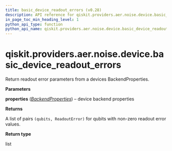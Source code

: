 ```yaml
---
title: basic_device_readout_errors (v0.28)
description: API reference for qiskit.providers.aer.noise.device.basic_device_readout_errors in qiskit v0.28
in_page_toc_min_heading_level: 1
python_api_type: function
python_api_name: qiskit.providers.aer.noise.device.basic_device_readout_errors
---
```


<span id="qiskit-providers-aer-noise-device-basic-device-readout-errors" />

# qiskit.providers.aer.noise.device.basic\_device\_readout\_errors

<Function id="qiskit.providers.aer.noise.device.basic_device_readout_errors" isDedicatedPage={true} github="https://github.com/qiskit/qiskit-aer/tree/stable/0.8/qiskit/providers/aer/noise/device/models.py" signature="basic_device_readout_errors(properties)">
  Return readout error parameters from a devices BackendProperties.

  **Parameters**

  **properties** ([*BackendProperties*](qiskit.providers.models.BackendProperties "qiskit.providers.models.BackendProperties")) – device backend properties

  **Returns**

  A list of pairs `(qubits, ReadoutError)` for qubits with non-zero readout error values.

  **Return type**

  list
</Function>

